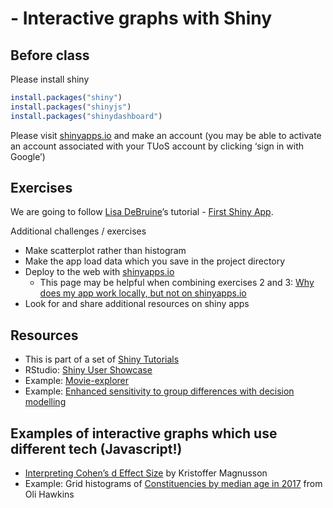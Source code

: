 # - Interactive graphs with Shiny {-}

## Before class

Please install shiny

```r
install.packages("shiny")
install.packages("shinyjs")
install.packages("shinydashboard")
```
    
Please visit [shinyapps.io](https://www.shinyapps.io/) and make an account (you may be able to activate an account associated with your TUoS account by clicking 'sign in with Google')


## Exercises

We are going to follow [Lisa DeBruine](https://debruine.github.io/)'s tutorial -  [First Shiny App](https://psyteachr.github.io/shiny-tutorials/01-first-app.html).

Additional challenges / exercises  

* Make scatterplot rather than histogram
* Make the app load data which you save in the project directory
* Deploy to the web with [shinyapps.io](https://www.shinyapps.io/)
  * This page may be helpful when combining exercises 2 and 3: [Why does my app work locally, but not on shinyapps.io](https://support.rstudio.com/hc/en-us/articles/229848967-Why-does-my-app-work-locally-but-not-on-shinyapps-io-)
* Look for and share additional resources on shiny apps


## Resources

* This is part of a set of [Shiny Tutorials](https://psyteachr.github.io/shiny-tutorials/index.html)
* RStudio: [Shiny User Showcase](https://shiny.rstudio.com/gallery/)
* Example: [Movie-explorer](https://shiny.rstudio.com/gallery/movie-explorer.html)
* Example: [Enhanced sensitivity to group differences with decision modelling](https://sheffield-university.shinyapps.io/decision_power/)

## Examples of interactive graphs which use different tech (Javascript!)

 * [Interpreting Cohen's d Effect Size](https://rpsychologist.com/d3/cohend/) by Kristoffer Magnusson
 * Example: Grid histograms of [Constituencies by median age in 2017](https://olihawkins.com/visualisation/14) from Oli Hawkins

